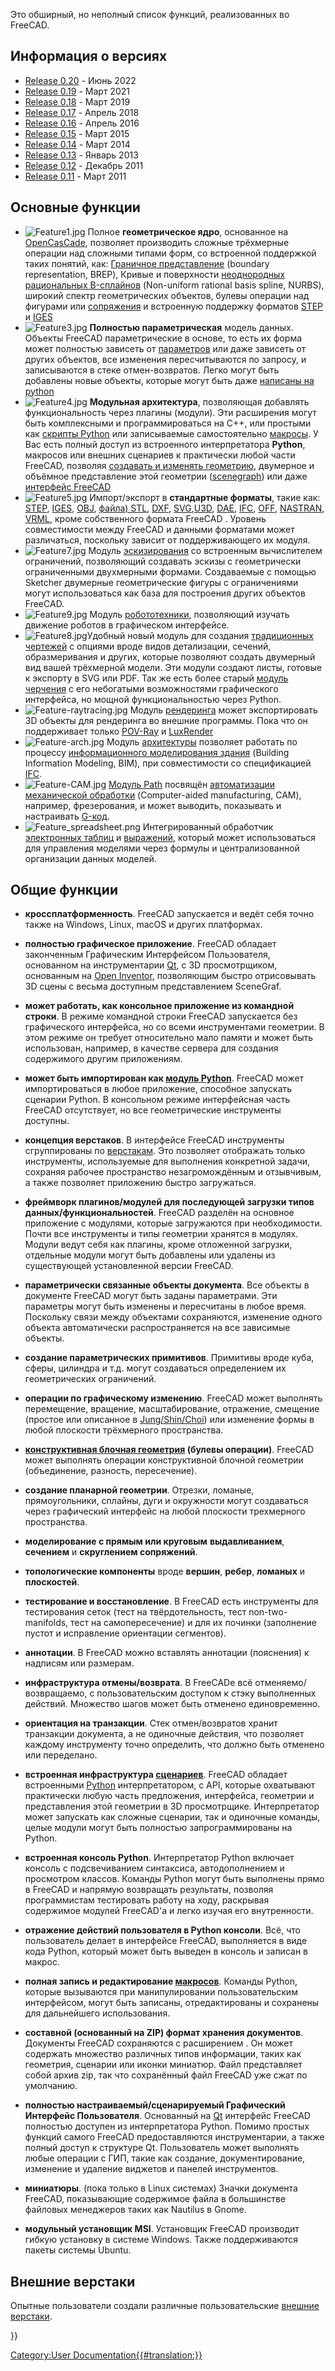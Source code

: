 <languages/>

{{docnav/ru
|[[About_FreeCAD/ru|О FreeCAD]]
|[[Installing_on_Windows/ru|Установка в Windows]]
}}

Это обширный, но неполный список функций, реализованных во FreeCAD.

{{TOCright}}

<span id="Release_notes"></span>
== Информация о версиях ==

<div class="mw-translate-fuzzy">
* [[Release_notes_0.20/ru|Release 0.20]] - Июнь 2022
* [[Release_notes_0.19/ru|Release 0.19]] - Март 2021
* [[Release_notes_0.18/ru|Release 0.18]] - Март 2019
* [[Release_notes_0.17/ru|Release 0.17]] - Апрель 2018
* [[Release_notes_0.16/ru|Release 0.16]] - Апрель 2016
* [[Release_notes_0.15/ru|Release 0.15]] - Март 2015
* [[Release_notes_0.14/ru|Release 0.14]] - Март 2014
* [[Release_notes_0.13/ru|Release 0.13]] - Январь 2013
* [[Release_notes_0.12/ru|Release 0.12]] - Декабрь 2011
* [[Release_notes_0.11/ru|Release 0.11]] - Март 2011
</div>

<span id="Key_features"></span>
== Основные функции ==

<div class="mw-translate-fuzzy">
* [[Image:Feature1.jpg|left]] Полное '''геометрическое ядро''', основанное на [http://ru.wikipedia.org/wiki/Open_CASCADE_Technology OpenCasCade], позволяет производить сложные трёхмерные операции над сложными типами форм, со встроенной поддержкой таких понятий, как: [https://ru.wikipedia.org/wiki/Граничное_представление Граничное представление] (boundary representation, BREP), Кривые и поверхности [https://ru.wikipedia.org/wiki/NURBS неоднородных рациональных B-сплайнов] (Non-uniform rational basis spline, NURBS), широкий спектр геометрических объектов, булевы операции над фигурами или [http://en.wikipedia.org/wiki/Fillet_%28mechanics%29 сопряжения] и встроенную поддержку форматов [https://ru.wikipedia.org/wiki/STEP_(стандарт) STEP] и [https://ru.wikipedia.org/wiki/IGES IGES] {{clear}}
* [[Image:Feature3.jpg|left]] '''Полностью параметрическая''' модель данных. Объекты FreeCAD параметрические в основе, то есть их форма может полностью зависеть от [[Property/ru|параметров]] или даже зависеть от других объектов, все изменения пересчитываются по запросу, и записываются в стеке отмен-возвратов. Легко могут быть добавлены новые объекты, которые могут быть даже [[Scripted_objects/ru|написаны на python]]{{clear}}
* [[Image:Feature4.jpg|left]]  '''Модульная архитектура''', позволяющая добавлять функциональность через плагины (модули). Эти расширения могут быть комплексными и программироваться на C++, или простыми как [[Power_users_hub/ru|скрипты Python]] или записываемые самостоятельно [[macros/ru|макросы]]. У Вас есть полный доступ из встроенного интерпретатора '''Python''', макросов или внешних сценариев к практически любой части FreeCAD, позволяя [[Topological_data_scripting/ru|создавать и изменять геометрию]], двумерное и объёмное представление этой геометрии ([[scenegraph/ru|scenegraph]]) или даже [[PySide/ru|интерфейс FreeCAD]] {{clear}}
* [[Image:Feature5.jpg|left]] Импорт/экспорт в '''стандартные форматы''', такие как: [http://ru.wikipedia.org/wiki/STEP_(стандарт) STEP], [http://ru.wikipedia.org/wiki/IGES IGES], [http://ru.wikipedia.org/wiki/Obj OBJ], [http://ru.wikipedia.org/wiki/STL_(формат файла) STL], [http://ru.wikipedia.org/wiki/DXF DXF], [http://ru.wikipedia.org/wiki/SVG SVG],[http://ru.wikipedia.org/wiki/Universal_3D U3D], [https://ru.wikipedia.org/wiki/COLLADA DAE], [https://ru.wikipedia.org/wiki/Industry_Foundation_Classes IFC], [http://people.sc.fsu.edu/~jburkardt/data/off/off.html OFF], [https://ru.wikipedia.org/wiki/NX_CAE NASTRAN], [https://ru.wikipedia.org/wiki/VRML VRML], кроме собственного формата FreeCAD {{FileName|[[Fcstd_file_format/ru|Fcstd]]}}. Уровень совместимости между FreeCAD и данными форматами может различаться, поскольку зависит от поддерживающего их модуля.{{clear}}
* [[Image:Feature7.jpg|left]] Модуль [[Sketcher_Workbench/ru|эскизирования]] со встроенным вычислителем ограничений, позволяющий создавать эскизы с геометрически ограниченными двухмерными формами. Создаваемые с помощью Sketcher двумерные геометрические фигуры с ограничениями могут использоваться как база для построения других объектов FreeCAD. {{clear}}
* [[Image:Feature9.jpg|left]] Модуль [[Robot_Workbench/ru|робототехники]], позволяющий изучать движение роботов в графическом интерфейсе. {{clear}}
* [[Image:Feature8.jpg|left]]Удобный новый модуль для создания [[TechDraw_Workbench/ru|традиционных чертежей]] с опциями вроде видов детализации, сечений, образмеривания и других, которые позволяют создать двумерный вид вашей трёхмерной модели. Эти модули создают листы, готовые к экспорту в SVG или PDF. Так же есть более старый [[Drawing_Workbench/ru|модуль черчения]] с его небогатыми возможностями графического интерфейса, но мощной функциональностью через Python.{{clear}}
* [[Image:Feature-raytracing.jpg|left]] Модуль [[Raytracing_Workbench/ru|рендеринга]] может экспортировать 3D объекты для рендеринга во внешние программы. Пока что он поддерживает только [https://ru.wikipedia.org/wiki/POV-Ray POV-Ray] и [https://ru.wikipedia.org/wiki/LuxRender LuxRender]{{clear}}
* [[Image:Feature-arch.jpg|left]] Модуль [[Arch_Workbench/ru|архитектуры]] позволяет работать по процессу [http://ru.wikipedia.org/wiki/BIM информационного моделирования здания] (Building Information Modeling, BIM), при совместимости со спецификацией [http://ru.wikipedia.org/wiki/Industry_Foundation_Classes IFC]. {{clear}}
* [[Image:Feature-CAM.jpg|left]] [[Path_Workbench/ru|Модуль Path]] посвящён [https://ru.wikipedia.org/wiki/CAM автоматизации механической обработки] (Computer-aided manufacturing, CAM), например, фрезерования, и может выводить, показывать и настраивать [https://ru.wikipedia.org/wiki/G-code G-код].{{clear}}
* [[Image:Feature_spreadsheet.png|left]] Интегрированный обработчик [[Spreadsheet_Workbench/ru|электронных таблиц]] и [[Expressions/ru|выражений]], который может использоваться для управления моделями через формулы и централизованной организации данных моделей.{{clear}}
</div>

<span id="General_features"></span>
== Общие функции ==

* '''кроссплатформенность'''. FreeCAD запускается и ведёт себя точно также на Windows, Linux, macOS и других платформах.

<div class="mw-translate-fuzzy">
* '''полностью графическое приложение'''. FreeCAD обладает законченным Графическим Интерфейсом Пользователя, основанном на инструментарии  [https://www.qt.io/ Qt], с 3D просмотрщиком, основанным на [http://en.wikipedia.org/wiki/Open_Inventor Open Inventor], позволяющим быстро отрисовывать 3D сцены c весьма доступным представлением SceneGraf.
</div>

* '''может работать, как консольное приложение из командной строки'''. В режиме командной строки FreeCAD запускается без графического интерфейса, но со всеми инструментами геометрии. В этом режиме он требует относительно мало памяти и может быть использован, например, в качестве сервера для создания содержимого другим приложениям.

* '''может быть импортирован как [[Embedding FreeCAD/ru|модуль Python]]'''. FreeCAD может импортироваться в любое приложение, способное запускать сценарии Python. В консольном режиме интерфейсная часть FreeCAD отсутствует, но все геометрические инструменты доступны.

* '''концепция верстаков'''. В интерфейсе FreeCAD инструменты сгруппированы по [[workbenches/ru|верстакам]]. Это позволяет отображать только инструменты, используемые для выполнения конкретной задачи, сохраняя рабочее пространство незагромождённым и отзывчивым, а также позволяет приложению быстро загружаться.

<div class="mw-translate-fuzzy">
* '''фреймворк плагинов/модулей для последующей загрузки типов данных/функциональностей'''. FreeCAD разделён на основное приложение с модулями, которые загружаются при необходимости. Почти все  инструменты и типы геометрии хранятся в модулях. Модули ведут себя как плагины, кроме отложенной загрузки, отдельные модули могут быть добавлены или удалены из существующей установленной версии FreeCAD.
</div>

* '''параметрически связанные объекты документа'''. Все объекты в документе FreeCAD могут быть заданы параметрами. Эти параметры могут быть изменены и пересчитаны в любое время. Поскольку связи между объектами сохраняются, изменение одного объекта автоматически распространяется на все зависимые объекты.

* '''создание параметрических примитивов'''. Примитивы вроде куба, сферы, цилиндра и т.д. могут создаваться определением их геометрических ограничений.

* '''операции по графическому изменению'''. FreeCAD может выполнять перемещение, вращение, масштабирование, отражение, смещение (простое или описанное в [https://www.researchgate.net/publication/240754626_Self-intersection_Removal_in_Triangular_Mesh_Offsetting Jung/Shin/Choi]) или изменение формы в любой плоскости трёхмерного пространства.

* '''[[Constructive solid geometry/ru|конструктивная блочная геометрия]] (булевы операции)'''. FreeCAD может выполнять операции конструктивной блочной геометрии (объединение, разность, пересечение).

* '''создание планарной геометрии'''. Отрезки, ломаные, прямоугольники, сплайны, дуги и окружности могут создаваться через графический интерфейс на любой плоскости трехмерного пространства.

* '''моделирование с прямым или круговым'''  '''выдавливанием''', '''сечением''' и '''скруглением сопряжений'''.

* '''топологические компоненты''' вроде '''вершин''', '''ребер''', '''ломаных''' и '''плоскостей'''.

* '''тестирование и восстановление'''. В FreeCAD есть инструменты для тестирования сеток (тест на твёрдотельность, тест non-two-manifolds, тест на самопересечение) и для их починки (заполнение пустот и исправление ориентации сегментов).

* '''аннотации'''. В FreeCAD можно вставлять аннотации (пояснения) к надписям или размерам.

* '''инфраструктура отмены/возврата'''. В FreeCADе всё отменяемо/возвращаемо, с пользовательским доступом к стэку выполненных действий. Множество шагов может быть отменено единовременно.

* '''ориентация на транзакции'''. Стек отмен/возвратов хранит транзакции документа, а не одиночные действия, что позволяет каждому инструменту точно определить, что должно быть отменено или переделано.

<div class="mw-translate-fuzzy">
* '''встроенная инфраструктура [[Scripting/ru|сценариев]]'''. FreeCAD обладает встроенными [http://www.python.org/ Python] интерпретатором, с API, которые охватывают практически любую часть предложения, интерфейса, геометрии и представления этой геометрии в 3D просмотрщике. Интерпретатор может запускать как сложные сценарии, так и одиночные команды, целые модули могут быть полностью запрограммированы на Python.
</div>

<div class="mw-translate-fuzzy">
* '''встроенная консоль Python'''. Интерпретатор Python включает консоль с подсвечиванием синтаксиса, автодополнением и просмотром классов. Команды Python могут быть выполнены прямо в FreeCAD и напрямую возвращать результаты, позволяя программистам тестировать работу на ходу, раскрывая содержимое модулей FreeCAD'а и легко изучая его внутренности.
</div>

* '''отражение действий пользователя в Python консоли'''. Всё, что пользователь делает в интерфейсе FreeCAD, выполняется в виде кода Python, который может быть выведен в консоль и записан в макрос.

* '''полная запись и редактирование [[Macros|макросов]]'''. Команды Python, которые вызываются при манипулировании пользовательским интерфейсом, могут быть записаны, отредактированы и сохранены для дальнейшего использования.

* '''составной (основанный на ZIP) формат хранения документов'''. Документы FreeCAD сохраняются с расширением {{FileName|.[[File Format FCStd/ru|FCStd]]}}. Он может содержать множество различных типов информации, таких как геометрия, сценарии или иконки миниатюр. Файл {{FileName|.FCStd}} представляет собой  архив zip, так что сохранённый файл FreeCAD уже сжат по умолчанию.

* '''полностью настраиваемый/сценарируемый Графический Интерфейс Пользователя'''. Основанный на [https://www.qt.io Qt] интерфейс FreeCAD полностью доступен из интерпретатора Python. Помимо простых функций самого FreeCAD предоставляются инструментарии, а также полный доступ к структуре Qt. Пользователь может выполнять любые операции с ГИП, такие как создание, документирование, изменение и удаление виджетов и панелей инструментов.

* '''миниатюры'''. (пока только в Linux системах) Значки документа FreeCAD, показывающие содержимое файла в большинстве файловых менеджеров таких как Nautilus в Gnome.

* '''модульный установщик MSI'''. Установщик FreeCAD производит гибкую установку в системе Windows. Также поддерживаются пакеты системы Ubuntu.

<span id="Extra_Workbenches"></span>
== Внешние верстаки ==

Опытные пользователи создали различные пользовательские [[external workbenches/ru|внешние верстаки]].


{{docnav/ru
|[[About_FreeCAD/ru|О FreeCAD]]
|[[Installing_on_Windows/ru|Установка в Windows]]
}}

{{Userdocnavi{{#translation:}}}}
[[Category:User Documentation{{#translation:}}]]